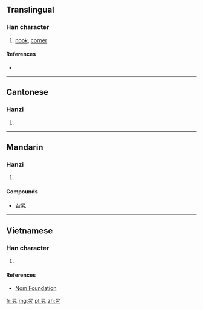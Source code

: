 {{also|旭}}
==Translingual==

===Han character===
{{Han char|rn=72|rad=日|as=02|sn=6|four=6041<sub>7</sub>|canj=日大弓 (AKN)|ids=⿱[[日]][[九]]}}

# [[nook]], [[corner]]

====References====
* {{Han ref|kx=0490.041|hdz=21485.060|uh=65EF|ud=26095|bh=C9ED|bd=51693}}

----

==Cantonese==

===Hanzi===
{{yue-hanzi|jyut=[[lo1]]|y=lo1}}

# {{defn|lang=yue|sort=日02}}

----

==Mandarin==

===Hanzi===
{{cmn-hanzi|pin=[[lá]] ([[la2]]), [[xù]] ([[xu4]])|wg=la<sup>2</sup>, hsü<sup>4</sup>}}

# {{defn|lang=cmn|sort=日02}}

====Compounds====
*[[旮旯]]

----

==Vietnamese==

===Han character===
{{vi-readings|rs=日02| hanviet = lạp}}

# {{defn|lang=vi|sort=日02}}

====References====
*[http://nomfoundation.org/common/nom_details.php?codepoint=65ef Nom Foundation]

[[fr:旯]]
[[mg:旯]]
[[pl:旯]]
[[zh:旯]]